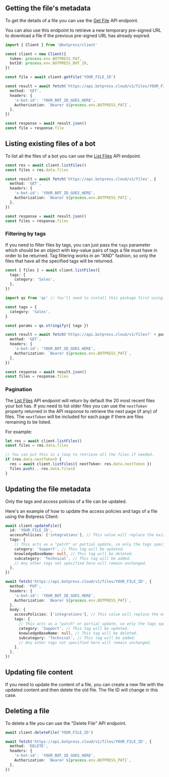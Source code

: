 ## Getting the file's metadata

To get the details of a file you can use the [Get File](https://botpress.com/docs/api-documentation/#get-file) API endpoint.

You can also use this endpoint to retrieve a new temporary pre-signed URL to download a file if the previous pre-signed URL has already expired.

<CodeGroup>

```ts Using the Botpress Client
import { Client } from '@botpress/client'

const client = new Client({
  token: process.env.BOTPRESS_PAT,
  botId: process.env.BOTPRESS_BOT_ID,
})

const file = await client.getFile('YOUR_FILE_ID')
```

```ts Calling the API directly
const result = await fetch('https://api.botpress.cloud/v1/files/YOUR_FILE_ID', {
  method: 'GET',
  headers: {
    'x-bot-id': 'YOUR_BOT_ID_GOES_HERE',
    Authorization: `Bearer ${process.env.BOTPRESS_PAT}`,
  },
})

const response = await result.json()
const file = response.file
```

</CodeGroup>

## Listing existing files of a bot

To list all the files of a bot you can use the [List Files](https://botpress.com/docs/api-documentation/#list-files) API endpoint.

<CodeGroup>

```ts Using the Botpress Client
const res = await client.listFiles()
const files = res.data.files
```

```ts Calling the API directly
const result = await fetch('https://api.botpress.cloud/v1/files', {
  method: 'GET',
  headers: {
    'x-bot-id': 'YOUR_BOT_ID_GOES_HERE',
    Authorization: `Bearer ${process.env.BOTPRESS_PAT}`,
  },
})

const response = await result.json()
const files = response.files
```

</CodeGroup>

### Filtering by tags

If you need to filter files by tags, you can just pass the `tags` parameter which should be an object with key-value pairs of tags a file must have in order to be returned. Tag filtering works in an "AND" fashion, so only the files that have all the specified tags will be returned.

<CodeGroup>

```ts Using the Botpress Client
const { files } = await client.listFiles({
  tags: {
    category: 'Sales',
  },
})
```

```ts Calling the API directly
import qs from 'qs' // You'll need to install this package first using your favorite package manager

const tags = {
  category: 'Sales',
}

const params = qs.stringify({ tags })

const result = await fetch('https://api.botpress.cloud/v1/files?' + params, {
  method: 'GET',
  headers: {
    'x-bot-id': 'YOUR_BOT_ID_GOES_HERE',
    Authorization: `Bearer ${process.env.BOTPRESS_PAT}`,
  },
})

const response = await result.json()
const files = response.files
```

</CodeGroup>

### Pagination

The [List Files](https://botpress.com/docs/api-documentation/#list-files) API endpoint will return by default the 20 most recent files your bot has. If you need to list older files you can use the `nextToken` property returned in the API response to retrieve the next page (if any) of files. The `nextToken` will be included for each page if there are files remaining to be listed.

For example:

```ts
let res = await client.listFiles()
const files = res.data.files

// You can put this in a loop to retrieve all the files if needed.
if (res.data.nextToken) {
  res = await client.listFiles({ nextToken: res.data.nextToken })
  files.push(...res.data.files)
}
```

## Updating the file metadata

Only the tags and access policies of a file can be updated.

Here's an example of how to update the access policies and tags of a file using the Botpress Client:

<CodeGroup>

```ts Using the Botpress Client
await client.updateFile({
  id: 'YOUR_FILE_ID',
  accessPolicies: ['integrations'], // This value will replace the existing access policies of the file.
  tags: {
    // This acts as a "patch" or partial update, so only the tags specified here will be updated, the rest will remain unchanged. If you need to delete an existing tag, you can set it to a `null` value.
    category: 'Support', // This tag will be updated.
    knowledgeBaseName: null, // This tag will be deleted.
    subcategory: 'Technical', // This tag will be added.
    // Any other tags not specified here will remain unchanged.
  },
})
```

```ts Calling the API directly
await fetch('https://api.botpress.cloud/v1/files/YOUR_FILE_ID', {
  method: 'PUT',
  headers: {
    'x-bot-id': 'YOUR_BOT_ID_GOES_HERE',
    Authorization: `Bearer ${process.env.BOTPRESS_PAT}`,
  },
  body: {
    accessPolicies: ['integrations'], // This value will replace the existing access policies of the file.
    tags: {
      // This acts as a "patch" or partial update, so only the tags specified here will be updated, the rest will remain unchanged. If you need to delete an existing tag, you can set it to a `null` value.
      category: 'Support', // This tag will be updated.
      knowledgeBaseName: null, // This tag will be deleted.
      subcategory: 'Technical', // This tag will be added.
      // Any other tags not specified here will remain unchanged.
    },
  },
})
```

</CodeGroup>

## Updating file content

If you need to update the content of a file, you can create a new file with the updated content and then delete the old file. The file ID will change in this case.

## Deleting a file

To delete a file you can use the "Delete File" API endpoint.

<CodeGroup>

```ts Using the Botpress Client
await client.deleteFile('YOUR_FILE_ID')
```

```ts Calling the API directly
await fetch('https://api.botpress.cloud/v1/files/YOUR_FILE_ID', {
  method: 'DELETE',
  headers: {
    'x-bot-id': 'YOUR_BOT_ID_GOES_HERE',
    Authorization: `Bearer ${process.env.BOTPRESS_PAT}`,
  },
})
```

</CodeGroup>
